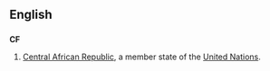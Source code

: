 ==English==
==={{abbreviation}}===
'''CF'''
# [[Central African Republic]], a member state of the [[United Nations]].